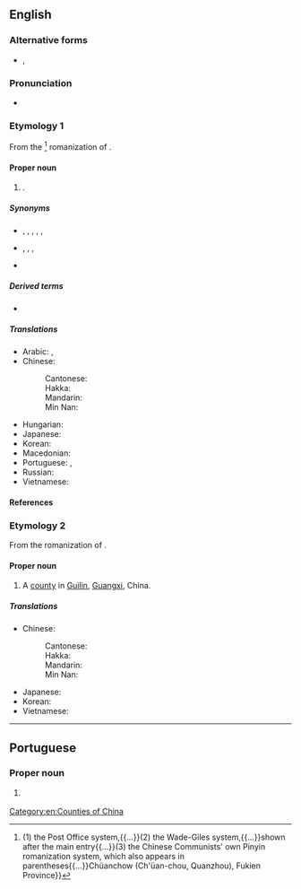 ==English==
{{wikipedia}}
{{commonscat}}

===Alternative forms===
* {{q|from [[Wade-Giles|Wade–Giles]]}} {{l|en|Ch'uan-chou}}, {{l|en|Ch'üan-chou}}

===Pronunciation===
* {{IPA|en|/ˈtʃwɑnˈdʒoʊ/}}

===Etymology 1===
From the {{bor|en|cmn-pinyin|-}}<ref>{{cite-book
|en
|year=1972
|last=Shabad
|first=Theodore
|chapter=Index
|title=China's Changing Map
|url=https://archive.org/details/chinaschangingma0000unse/
|location=[[New York]]
|publisher={{w|Frederick A. Praeger}}
|lccn=71-178868
|oclc=482667885
|pages=345, 348
|pageurl=https://archive.org/details/chinaschangingma0000unse/page/348/
|text=Chinese place names are listed in three common spelling styles:{{...}}(1) the Post Office system,{{...}}(2) the Wade-Giles system,{{...}}shown after the main entry{{...}}(3) the Chinese Communists' own Pinyin romanization system, which also appears in parentheses{{...}}Chüanchow (Ch'üan-chou, Quanzhou), Fukien Province}}</ref> romanization of {{der|en|cmn|-}} {{zh-m|泉州|note=literally “[[spring]] [[prefecture]]”}}.

====Proper noun====
{{en-proper noun}}

# {{place|en|prefecture-level city|in southeastern|p/Fujian|c/China}}.

=====Synonyms=====
* {{l|en|Zeitoun}}, {{l|en|Zaitun}}, {{l|en|Zayton}}, {{l|en|Zaytun}}, {{l|en|Zaytoun}}, {{l|en|Zeytoun}}
* {{l|en|Chinchew}}, {{l|en|Chinchu}}, {{l|en|Chin-chiu}}, {{l|en|Tsuan-tsiu}}
* {{l|en|Chuanchow}}

=====Derived terms=====
* {{l|en|Quanzhounese}}

=====Translations=====
{{trans-top|a city of China}}
* Arabic: {{t|ar|تْشْيُوَانْتْشُو|m|tr=tšyuwantšū}}, {{t|ar|تْشْيُوَانْجُو|m|tr=tšyuwanjū}}
* Chinese:
*: Cantonese: {{t|yue|泉州|tr=cyun4 zau1}}
*: Hakka: {{t|hak|泉州|tr=Chhièn-chû}}
*: Mandarin: {{t+|cmn|泉州|tr=Quánzhōu}}
*: Min Nan: {{t+|nan|泉州|tr=Choân-chiu}}
{{trans-mid}}
* Hungarian: {{t|hu|Csüancsou}}
* Japanese: {{t+|ja|泉州|tr=せんしゅう, Senshū}}
* Korean: {{t|ko|^취안저우}}
* Macedonian: {{t|mk|Чи́енџоу|n}}
* Portuguese: {{t|pt|Chincheu|f}}, {{t|pt|Quanzhou|f}}
* Russian: {{t|ru|Цюаньчжо́у|m}}
* Vietnamese: {{t|vi|Tuyền Châu}}
{{trans-bottom}}

====References====
<references/>

===Etymology 2===
From the {{bor|en|cmn-pinyin|-}} romanization of {{der|en|cmn|-}} {{zh-m|全州|note=literally “[[round]] [[prefecture]]”}}.

====Proper noun====
{{en-proper noun}}

# A [[county]] in [[Guilin]], [[Guangxi]], China.

=====Translations=====
{{trans-top|a county of Guangxi, China}}
* Chinese:
*: Cantonese: {{t|yue|全州|tr=cyun4 zau1}}
*: Hakka: {{t|hak|全州|tr=Chhiòn-chû}}
*: Mandarin: {{t+|cmn|全州|tr=Quánzhōu}}
*: Min Nan: {{t|nan|全州|tr=Choân-chiu}}
{{trans-mid}}
* Japanese: {{t|ja|全州|tr=ぜんしゅう, Zenshū}}
* Korean: {{t+|ko|^전주}}
* Vietnamese: {{t|vi|Toàn Châu}}
{{trans-bottom}}

[[Category:en:Counties of China]]

----

==Portuguese==

===Proper noun===
{{pt-proper noun|f}}

# {{place|pt|city|province/Fujian|c/China|t1=Quanzhou}}
#: {{syn|pt|Chincheu}}